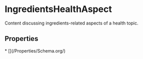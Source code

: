 # IngredientsHealthAspect

Content discussing ingredients-related aspects of a health topic.

## Properties

<Grid>
* [](/Properties/Schema.org/)

</Grid>

